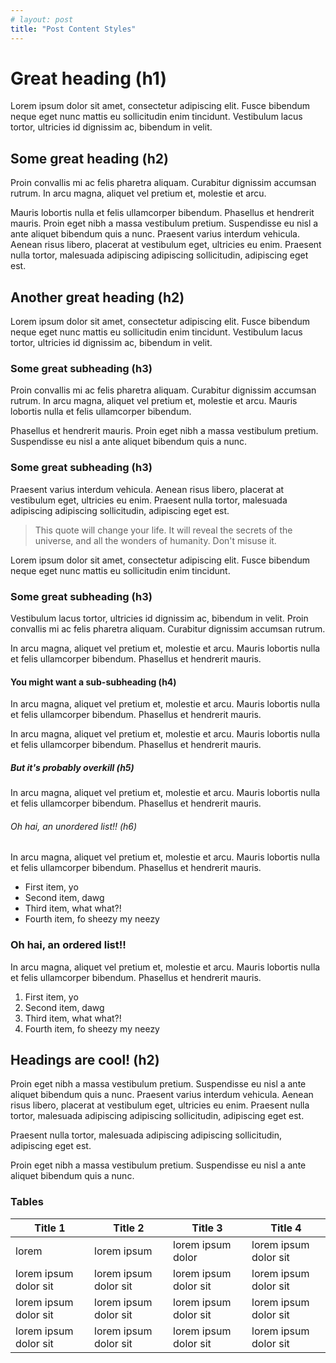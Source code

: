 ```yaml
---
# layout: post
title: "Post Content Styles"
---
```

# Great heading (h1)
Lorem ipsum dolor sit amet, consectetur adipiscing elit. Fusce bibendum neque eget nunc mattis eu sollicitudin enim tincidunt. Vestibulum lacus tortor, ultricies id dignissim ac, bibendum in velit.

## Some great heading (h2)

Proin convallis mi ac felis pharetra aliquam. Curabitur dignissim accumsan rutrum. In arcu magna, aliquet vel pretium et, molestie et arcu.

Mauris lobortis nulla et felis ullamcorper bibendum. Phasellus et hendrerit mauris. Proin eget nibh a massa vestibulum pretium. Suspendisse eu nisl a ante aliquet bibendum quis a nunc. Praesent varius interdum vehicula. Aenean risus libero, placerat at vestibulum eget, ultricies eu enim. Praesent nulla tortor, malesuada adipiscing adipiscing sollicitudin, adipiscing eget est.

## Another great heading (h2)

Lorem ipsum dolor sit amet, consectetur adipiscing elit. Fusce bibendum neque eget nunc mattis eu sollicitudin enim tincidunt. Vestibulum lacus tortor, ultricies id dignissim ac, bibendum in velit.

### Some great subheading (h3)

Proin convallis mi ac felis pharetra aliquam. Curabitur dignissim accumsan rutrum. In arcu magna, aliquet vel pretium et, molestie et arcu. Mauris lobortis nulla et felis ullamcorper bibendum.

Phasellus et hendrerit mauris. Proin eget nibh a massa vestibulum pretium. Suspendisse eu nisl a ante aliquet bibendum quis a nunc.

### Some great subheading (h3)

Praesent varius interdum vehicula. Aenean risus libero, placerat at vestibulum eget, ultricies eu enim. Praesent nulla tortor, malesuada adipiscing adipiscing sollicitudin, adipiscing eget est.

> This quote will change your life. It will reveal the secrets of the universe, and all the wonders of humanity. Don't misuse it.

Lorem ipsum dolor sit amet, consectetur adipiscing elit. Fusce bibendum neque eget nunc mattis eu sollicitudin enim tincidunt.

### Some great subheading (h3)

Vestibulum lacus tortor, ultricies id dignissim ac, bibendum in velit. Proin convallis mi ac felis pharetra aliquam. Curabitur dignissim accumsan rutrum.


In arcu magna, aliquet vel pretium et, molestie et arcu. Mauris lobortis nulla et felis ullamcorper bibendum. Phasellus et hendrerit mauris.

#### You might want a sub-subheading (h4)

In arcu magna, aliquet vel pretium et, molestie et arcu. Mauris lobortis nulla et felis ullamcorper bibendum. Phasellus et hendrerit mauris.

In arcu magna, aliquet vel pretium et, molestie et arcu. Mauris lobortis nulla et felis ullamcorper bibendum. Phasellus et hendrerit mauris.

##### But it's probably overkill (h5)

In arcu magna, aliquet vel pretium et, molestie et arcu. Mauris lobortis nulla et felis ullamcorper bibendum. Phasellus et hendrerit mauris.

###### Oh hai, an unordered list!! (h6)

In arcu magna, aliquet vel pretium et, molestie et arcu. Mauris lobortis nulla et felis ullamcorper bibendum. Phasellus et hendrerit mauris.

- First item, yo
- Second item, dawg
- Third item, what what?!
- Fourth item, fo sheezy my neezy

### Oh hai, an ordered list!!

In arcu magna, aliquet vel pretium et, molestie et arcu. Mauris lobortis nulla et felis ullamcorper bibendum. Phasellus et hendrerit mauris.

1. First item, yo
2. Second item, dawg
3. Third item, what what?!
4. Fourth item, fo sheezy my neezy



## Headings are cool! (h2)

Proin eget nibh a massa vestibulum pretium. Suspendisse eu nisl a ante aliquet bibendum quis a nunc. Praesent varius interdum vehicula. Aenean risus libero, placerat at vestibulum eget, ultricies eu enim. Praesent nulla tortor, malesuada adipiscing adipiscing sollicitudin, adipiscing eget est.

Praesent nulla tortor, malesuada adipiscing adipiscing sollicitudin, adipiscing eget est.

Proin eget nibh a massa vestibulum pretium. Suspendisse eu nisl a ante aliquet bibendum quis a nunc.

### Tables

Title 1               | Title 2               | Title 3               | Title 4
--------------------- | --------------------- | --------------------- | ---------------------
lorem                 | lorem ipsum           | lorem ipsum dolor     | lorem ipsum dolor sit
lorem ipsum dolor sit | lorem ipsum dolor sit | lorem ipsum dolor sit | lorem ipsum dolor sit
lorem ipsum dolor sit | lorem ipsum dolor sit | lorem ipsum dolor sit | lorem ipsum dolor sit
lorem ipsum dolor sit | lorem ipsum dolor sit | lorem ipsum dolor sit | lorem ipsum dolor sit
